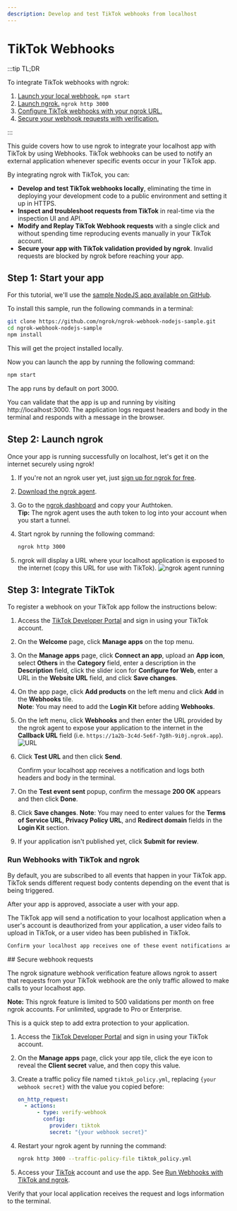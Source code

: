 ```yaml
---
description: Develop and test TikTok webhooks from localhost
---
```



# TikTok Webhooks

:::tip TL;DR

To integrate TikTok webhooks with ngrok:

1. [Launch your local webhook.](#start-your-app) `npm start`
1. [Launch ngrok.](#start-ngrok) `ngrok http 3000`
1. [Configure TikTok webhooks with your ngrok URL.](#setup-webhook)
1. [Secure your webhook requests with verification.](#security)

:::

This guide covers how to use ngrok to integrate your localhost app with TikTok by using Webhooks.
TikTok webhooks can be used to notify an external application whenever specific events occur in your TikTok app.

By integrating ngrok with TikTok, you can:

- **Develop and test TikTok webhooks locally**, eliminating the time in deploying your development code to a public environment and setting it up in HTTPS.
- **Inspect and troubleshoot requests from TikTok** in real-time via the inspection UI and API.
- **Modify and Replay TikTok Webhook requests** with a single click and without spending time reproducing events manually in your TikTok account.
- **Secure your app with TikTok validation provided by ngrok**. Invalid requests are blocked by ngrok before reaching your app.

## **Step 1**: Start your app

For this tutorial, we'll use the [sample NodeJS app available on GitHub](https://github.com/ngrok/ngrok-webhook-nodejs-sample).

To install this sample, run the following commands in a terminal:

```bash
git clone https://github.com/ngrok/ngrok-webhook-nodejs-sample.git
cd ngrok-webhook-nodejs-sample
npm install
```

This will get the project installed locally.

Now you can launch the app by running the following command:

```bash
npm start
```

The app runs by default on port 3000.

You can validate that the app is up and running by visiting http://localhost:3000. The application logs request headers and body in the terminal and responds with a message in the browser.

## **Step 2**: Launch ngrok

Once your app is running successfully on localhost, let's get it on the internet securely using ngrok!

1. If you're not an ngrok user yet, just [sign up for ngrok for free](https://ngrok.com/signup).

1. [Download the ngrok agent](https://download.ngrok.com).

1. Go to the [ngrok dashboard](https://dashboard.ngrok.com) and copy your Authtoken. <br />
   **Tip:** The ngrok agent uses the auth token to log into your account when you start a tunnel.
1. Start ngrok by running the following command:

   ```bash
   ngrok http 3000
   ```

1. ngrok will display a URL where your localhost application is exposed to the internet (copy this URL for use with TikTok).
   ![ngrok agent running](./img/integrations/launch_ngrok_tunnel.png)

## **Step 3**: Integrate TikTok

To register a webhook on your TikTok app follow the instructions below:

1. Access the [TikTok Developer Portal](https://developers.tiktok.com/) and sign in using your TikTok account.

1. On the **Welcome** page, click **Manage apps** on the top menu.

1. On the **Manage apps** page, click **Connect an app**, upload an **App icon**, select **Others** in the **Category** field, enter a description in the **Description** field, click the slider icon for **Configure for Web**, enter a URL in the **Website URL** field, and click **Save changes**.

1. On the app page, click **Add products** on the left menu and click **Add** in the **Webhooks** tile.<br />
   **Note**: You may need to add the **Login Kit** before adding **Webhooks**.

1. On the left menu, click **Webhooks** and then enter the URL provided by the ngrok agent to expose your application to the internet in the **Callback URL** field (i.e. `https://1a2b-3c4d-5e6f-7g8h-9i0j.ngrok.app`).
   ![URL](img/ngrok_url_configuration_tiktok.png)

1. Click **Test URL** and then click **Send**.

   Confirm your localhost app receives a notification and logs both headers and body in the terminal.

1. On the **Test event sent** popup, confirm the message **200 OK** appears and then click **Done**.

1. Click **Save changes**.
   **Note**: You may need to enter values for the **Terms of Service URL**, **Privacy Policy URL**, and **Redirect domain** fields in the **Login Kit** section.

1. If your application isn't published yet, click **Submit for review**.

### Run Webhooks with TikTok and ngrok

By default, you are subscribed to all events that happen in your TikTok app.
TikTok sends different request body contents depending on the event that is being triggered.

After your app is approved, associate a user with your app.

The TikTok app will send a notification to your localhost application when a user's account is deauthorized from your application, a user video fails to upload in TikTok, or a user video has been published in TikTok.

```sh
Confirm your localhost app receives one of these event notifications and logs both headers and body in the terminal.
```

<InspectingRequests />

<ReplayingRequests />
## Secure webhook requests

The ngrok signature webhook verification feature allows ngrok to assert that requests from your TikTok webhook are the only traffic allowed to make calls to your localhost app.

**Note:** This ngrok feature is limited to 500 validations per month on free ngrok accounts. For unlimited, upgrade to Pro or Enterprise.

This is a quick step to add extra protection to your application.

1. Access the [TikTok Developer Portal](https://developers.tiktok.com/) and sign in using your TikTok account.

1. On the **Manage apps** page, click your app tile, click the eye icon to reveal the **Client secret** value, and then copy this value.

1. Create a traffic policy file named `tiktok_policy.yml`, replacing `{your webhook secret}` with the value you copied before:

   ```yaml
   on_http_request:
     - actions:
         - type: verify-webhook
           config:
             provider: tiktok
             secret: "{your webhook secret}"
   ```

1. Restart your ngrok agent by running the command:

   ```bash
   ngrok http 3000 --traffic-policy-file tiktok_policy.yml
   ```

1. Access your [TikTok](https://www.tiktok.com/) account and use the app. See [Run Webhooks with TikTok and ngrok](#run-webhook).

Verify that your local application receives the request and logs information to the terminal.

